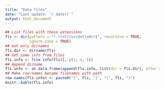 ```yaml
---
title: "Data files"
date: "Last update: `r date()`"
output: html_document
---
```


```r
## List files with these extensions
fls <- dir(pattern = "*.(txt|csv|dat|ods)$", recursive = TRUE,
           ignore.case = TRUE)
## Get only dirnames
fls.dir <- dirname(fls)
## Get some info from files
fls.info <- file.info(fls)[, c(1, 4, 5)]
## Append dirname
fls.info <- as.data.frame(append(fls.info, list(dir = fls.dir), after = 1))
## Make row.names became filenames with path
row.names(fls.info) <- paste0("[", fls, "]", "(", fls, ")")
knitr::kable(fls.info)
```
